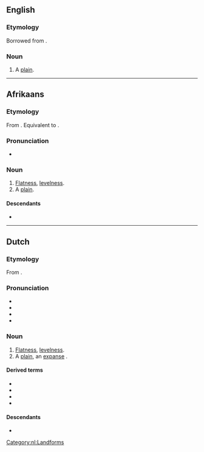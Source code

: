 ==English==

===Etymology===
Borrowed from {{bor|en|af|vlakte}}.

===Noun===
{{en-noun}}

# {{lb|en|South Africa}} A [[plain]].

----

==Afrikaans==
{{wikipedia|lang=af}}

===Etymology===
From {{inh|af|nl|vlakte}}. Equivalent to {{suf|af|vlak|te}}.

===Pronunciation===
* {{IPA|af|/ˈflak.tə/}}

===Noun===
{{af-noun|s}}

# [[flatness|Flatness]], [[levelness]].
# A [[plain]].

====Descendants====
* {{desc|en|vlakte|bor=1}}

----

==Dutch==
{{wikipedia|lang=nl}}

===Etymology===
From {{suffix|nl|vlak|te}}.

===Pronunciation===
* {{IPA|nl|/ˈvlɑktə/}}
* {{audio|nl|Nl-vlakte.ogg|Audio}}
* {{hyphenation|nl|vlak|te}}
* {{rhymes|nl|ɑktə}}

===Noun===
{{nl-noun|f|-en|pl2=-s|vlaktetje}}

# [[flatness|Flatness]], [[levelness]].
# A [[plain]], an [[expanse]] {{gloss|tract of land with relatively low relief, level terrain}}.

====Derived terms====
* {{l|nl|hoogvlakte}}
* {{l|nl|laagvlakte}}
* {{l|nl|tegen de vlakte}}
* {{l|nl|watervlakte}}

====Descendants====
* {{desctree|af|vlakte}}

[[Category:nl:Landforms]]
